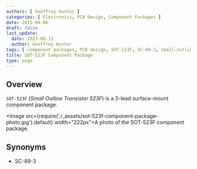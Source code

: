 ```yaml
---
authors: [ Geoffrey Hunter ]
categories: [ Electronics, PCB Design, Component Packages ]
date: 2015-04-06
draft: false
last_update:
  date: 2023-08-13
  author: Geoffrey Hunter
tags: [ component packages, PCB design, SOT-523F, SC-89-3, small-outline, transistor ]
title: SOT-523F Component Package
type: page
---
```


## Overview

`SOT-523F` (_Small Outline Transistor 523F_) is a 3-lead surface-mount component package.

<Image src={require('./_assets/sot-523f-component-package-photo.jpg').default} width="222px">A photo of the SOT-523F component package.</Image>

## Synonyms

* SC-89-3

